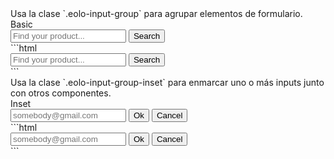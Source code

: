 
<DemoCard title="Input groups">

<DemoCardDescription>
Usa la clase `.eolo-input-group` para agrupar elementos de formulario.
</DemoCardDescription>

<div className="max-w-sm">
	<div className="space-y-1">
		<label>Basic</label>
		<div className="eolo-input-group">
			<input type="text" placeholder="Find your product..." className="eolo-input" />
			<button className="eolo-btn bg-primary border-primary text-white dark:bg-primary dark:border-primary dark:text-white">Search</button>
		</div>
	</div>
</div>

<DemoCardCode>
```html
<div class="eolo-input-group">
  <input type="text" placeholder="Find your product..." class="eolo-input" />
  <button class="eolo-btn bg-primary border-primary text-white dark:bg-primary dark:border-primary dark:text-white">
    Search
  </button>
</div>
```
</DemoCardCode>

<div className="h-6" />

<DemoCardDescription>
Usa la clase `.eolo-input-group-inset` para enmarcar uno o más inputs junto con otros componentes.
</DemoCardDescription>

<div className="max-w-sm">
	<div className="space-y-1">
		<label>Inset</label>
		<div className="eolo-input-group-inset">
			<input type="text" placeholder="somebody@gmail.com" className="eolo-input" />
			<button className="eolo-btn bg-primary border-primary text-white dark:bg-primary dark:border-primary dark:text-white">Ok</button>
			<button className="eolo-btn bg-primary border-primary text-white dark:bg-primary dark:border-primary dark:text-white">Cancel</button>
		</div>
	</div>
</div>


<DemoCardCode>
```html
<div class="eolo-input-group-inset">
  <input type="text" placeholder="somebody@gmail.com" class="eolo-input" />
  <button class="eolo-btn bg-primary border-primary text-white dark:bg-primary dark:border-primary dark:text-white">
    Ok
  </button>
  <button class="eolo-btn bg-primary border-primary text-white dark:bg-primary dark:border-primary dark:text-white">
    Cancel
  </button>
</div>
```
</DemoCardCode>
</DemoCard>